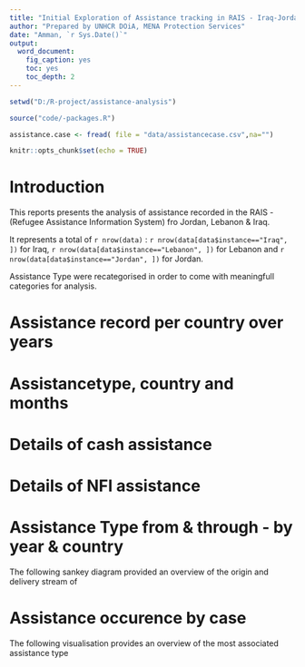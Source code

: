 ```yaml
---
title: "Initial Exploration of Assistance tracking in RAIS - Iraq-Jordan-Lebanon"
author: "Prepared by UNHCR DOiA, MENA Protection Services"
date: "Amman, `r Sys.Date()`"
output: 
  word_document: 
    fig_caption: yes
    toc: yes
    toc_depth: 2
---
```


```r
setwd("D:/R-project/assistance-analysis")

source("code/-packages.R")

assistance.case <- fread( file = "data/assistancecase.csv",na="")


```

```r
knitr::opts_chunk$set(echo = TRUE)
```

# Introduction

This reports presents the analysis of assistance recorded in the RAIS - (Refugee Assistance Information System) fro Jordan, Lebanon & Iraq.

It represents a total of `r nrow(data)` :   `r nrow(data[data$instance=="Iraq", ])`  for Iraq, `r nrow(data[data$instance=="Lebanon", ])`  for Lebanon and  `r nrow(data[data$instance=="Jordan", ])`  for Jordan.



Assistance Type were recategorised in order to come with meaningfull categories for analysis.

# Assistance record per country over years


# Assistancetype, country and months

# Details of cash assistance

# Details of NFI assistance

# 

# Assistance Type from & through - by year & country
The following sankey diagram provided an overview of the origin and delivery stream of 


# Assistance occurence by case
The following visualisation provides an overview of the most associated assistance type



